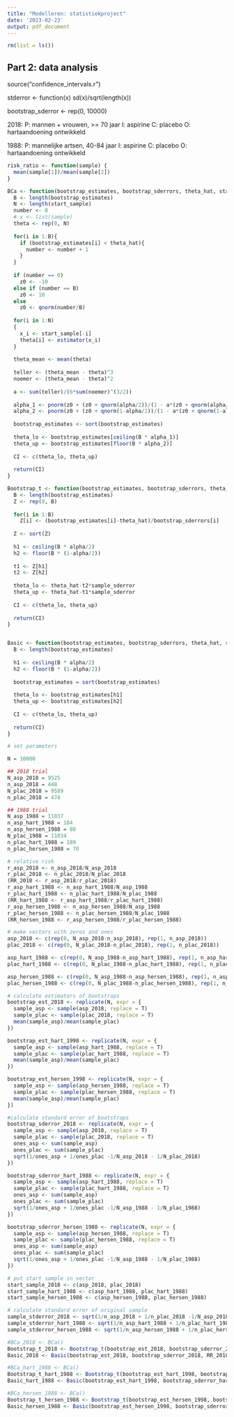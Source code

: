 ---
title: "Modelleren: statistiekproject"
date: '2023-02-23'
output: pdf_document
---

```{r}
rm(list = ls())
```

## Part 2: data analysis

source("confidence_intervals.r")

stderror <- function(x) sd(x)/sqrt(length(x))

bootstrap_sderror <- rep(0, 10000)

2018:
P: mannen + vrouwen, >= 70 jaar
I: aspirine
C: placebo 
O: hartaandoening ontwikkeld

1988:
P: mannelijke artsen, 40-84 jaar
I: aspirine
C: placebo
O: hartaandoening ontwikkeld

```{r}
risk_ratio <- function(sample) {
  mean(sample[1])/mean(sample[2])
}

BCa <- function(bootstrap_estimates, bootstrap_sderrors, theta_hat, start_sample, sample_sderror, estimator, alpha) {
  B <- length(bootstrap_estimates)
  N <- length(start_sample)
  number <- 0
  # x <- list(sample)
  theta <- rep(0, N)
  
  for(i in 1:B){
    if (bootstrap_estimates[i] < theta_hat){
      number <- number + 1
    }
  }
  
  if (number == 0)
    z0 <- -10
  else if (number == B)
    z0 <- 10
  else
    z0 <- qnorm(number/B)
  
  for(i in 1:N)
  {
    x_i <- start_sample[-i]
    theta[i] <- estimator(x_i)
  }
  
  theta_mean <- mean(theta)
  
  teller <- (theta_mean - theta)^3
  noemer <- (theta_mean - theta)^2
  
  a <- sum(teller)/(6*sum(noemer)^(3/2))
  
  alpha_1 <- pnorm(z0 + (z0 + qnorm(alpha/2))/(1 - a*(z0 + qnorm(alpha/2))))
  alpha_2 <- pnorm(z0 + (z0 + qnorm(1-alpha/2))/(1 - a*(z0 + qnorm(1-alpha/2))))
  
  bootstrap_estimates <- sort(bootstrap_estimates)
  
  theta_lo <- bootstrap_estimates[ceiling(B * alpha_1)]
  theta_up <- bootstrap_estimates[floor(B * alpha_2)]
  
  CI <- c(theta_lo, theta_up)
  
  return(CI)
}

Bootstrap_t <- function(bootstrap_estimates, bootstrap_sderrors, theta_hat, sample_sderror, alpha) {
  B <- length(bootstrap_estimates)
  Z <- rep(0, B)
  
  for(i in 1:B)
    Z[i] <- (bootstrap_estimates[i]-theta_hat)/bootstrap_sderrors[i]
  
  Z <- sort(Z)
  
  h1 <- ceiling(B * alpha/2)
  h2 <- floor(B * (1-alpha/2))
  
  t1 <- Z[h1]
  t2 <- Z[h2]
  
  theta_lo <- theta_hat-t2*sample_sderror
  theta_up <- theta_hat-t1*sample_sderror
  
  CI <- c(theta_lo, theta_up)
  
  return(CI)
}   


Basic <- function(bootstrap_estimates, bootstrap_sderrors, theta_hat, sample_sderror, alpha) {
  B <- length(bootstrap_estimates)
  
  h1 <- ceiling(B * alpha/2)
  h2 <- floor(B * (1-alpha/2))
  
  bootstrap_estimates = sort(bootstrap_estimates)
  
  theta_lo <- bootstrap_estimates[h1]
  theta_up <- bootstrap_estimates[h2]
  
  CI <- c(theta_lo, theta_up)
  
  return(CI)
}

# set parameters

N = 10000

## 2018 trial
N_asp_2018 = 9525
n_asp_2018 = 448
N_plac_2018 = 9589
n_plac_2018 = 474

## 1988 trial
N_asp_1988 = 11037
n_asp_hart_1988 = 104
n_asp_hersen_1988 = 80
N_plac_1988 = 11034
n_plac_hart_1988 = 189
n_plac_hersen_1988 = 70

# relative risk 
r_asp_2018 <- n_asp_2018/N_asp_2018
r_plac_2018 <- n_plac_2018/N_plac_2018
(RR_2018 <- r_asp_2018/r_plac_2018)
r_asp_hart_1988 <- n_asp_hart_1988/N_asp_1988
r_plac_hart_1988 <- n_plac_hart_1988/N_plac_1988
(RR_hart_1988 <- r_asp_hart_1988/r_plac_hart_1988)
r_asp_hersen_1988 <- n_asp_hersen_1988/N_asp_1988
r_plac_hersen_1988 <- n_plac_hersen_1988/N_plac_1988
(RR_hersen_1988 <- r_asp_hersen_1988/r_plac_hersen_1988)

# make vectors with zeros and ones
asp_2018 <- c(rep(0, N_asp_2018-n_asp_2018), rep(1, n_asp_2018))
plac_2018 <- c(rep(0, N_plac_2018-n_plac_2018), rep(1, n_plac_2018))

asp_hart_1988 <- c(rep(0, N_asp_1988-n_asp_hart_1988), rep(1, n_asp_hart_1988))
plac_hart_1988 <- c(rep(0, N_plac_1988-n_plac_hart_1988), rep(1, n_plac_hart_1988))

asp_hersen_1988 <- c(rep(0, N_asp_1988-n_asp_hersen_1988), rep(1, n_asp_hersen_1988))
plac_hersen_1988 <- c(rep(0, N_plac_1988-n_plac_hersen_1988), rep(1, n_plac_hersen_1988))

# calculate estimators of bootstraps
bootstrap_est_2018 <- replicate(N, expr = {
  sample_asp <- sample(asp_2018, replace = T)
  sample_plac <- sample(plac_2018, replace = T)
  mean(sample_asp)/mean(sample_plac)
})

bootstrap_est_hart_1998 <- replicate(N, expr = {
  sample_asp <- sample(asp_hart_1988, replace = T)
  sample_plac <- sample(plac_hart_1988, replace = T)
  mean(sample_asp)/mean(sample_plac)
})

bootstrap_est_hersen_1998 <- replicate(N, expr = {
  sample_asp <- sample(asp_hersen_1988, replace = T)
  sample_plac <- sample(plac_hersen_1988, replace = T)
  mean(sample_asp)/mean(sample_plac)
})

#calculate standard error of bootstraps
bootstrap_sderror_2018 <- replicate(N, expr = {
  sample_asp <- sample(asp_2018, replace = T)
  sample_plac <- sample(plac_2018, replace = T)
  ones_asp <- sum(sample_asp)
  ones_plac <- sum(sample_plac)
  sqrt(1/ones_asp + 1/ones_plac -1/N_asp_2018 - 1/N_plac_2018)
})

bootstrap_sderror_hart_1988 <- replicate(N, expr = {
  sample_asp <- sample(asp_hart_1988, replace = T)
  sample_plac <- sample(plac_hart_1988, replace = T)
  ones_asp <- sum(sample_asp)
  ones_plac <- sum(sample_plac)
  sqrt(1/ones_asp + 1/ones_plac -1/N_asp_1988 - 1/N_plac_1988)
})

bootstrap_sderror_hersen_1988 <- replicate(N, expr = {
  sample_asp <- sample(asp_hersen_1988, replace = T)
  sample_plac <- sample(plac_hersen_1988, replace = T)
  ones_asp <- sum(sample_asp)
  ones_plac <- sum(sample_plac)
  sqrt(1/ones_asp + 1/ones_plac -1/N_asp_1988 - 1/N_plac_1988)
})

# put start sample in vector
start_sample_2018 <- c(asp_2018, plac_2018)
start_sample_hart_1988 <- c(asp_hart_1988, plac_hart_1988)
start_sample_hersen_1988 <- c(asp_hersen_1988, plac_hersen_1988)

# calculate standard error of original sample
sample_stderror_2018 <- sqrt(1/n_asp_2018 + 1/n_plac_2018 -1/N_asp_2018 - 1/N_plac_2018)
sample_stderror_hart_1988 <- sqrt(1/n_asp_hart_1988 + 1/n_plac_hart_1988 -1/N_asp_1988 - 1/N_plac_1988)
sample_stderror_hersen_1988 <- sqrt(1/n_asp_hersen_1988 + 1/n_plac_hersen_1988 -1/N_asp_1988 - 1/N_plac_1988)

#BCa_2018 <- BCa()
Bootstrap_t_2018 <- Bootstrap_t(bootstrap_est_2018, bootstrap_sderror_2018, RR_2018, sample_stderror_2018, 0.05)
Basic_2018 <- Basic(bootstrap_est_2018, bootstrap_sderror_2018, RR_2018, sample_stderror_2018, 0.05)

#BCa_hart_1988 <- BCa()
Bootstrap_t_hart_1988 <- Bootstrap_t(bootstrap_est_hart_1998, bootstrap_sderror_hart_1988, RR_hart_1988, sample_stderror_hart_1988, 0.05)
Basic_hart_1988 <- Basic(bootstrap_est_hart_1998, bootstrap_sderror_hart_1988, RR_hart_1988, sample_stderror_hart_1988, 0.05)

#BCa_hersen_1988 <- BCa()
Bootstrap_t_hersen_1988 <- Bootstrap_t(bootstrap_est_hersen_1998, bootstrap_sderror_hersen_1988, RR_hersen_1988, sample_stderror_hersen_1988, 0.05)
Basic_hersen_1988 <- Basic(bootstrap_est_hersen_1998, bootstrap_sderror_hersen_1988, RR_hersen_1988, sample_stderror_hersen_1988, 0.05)




```